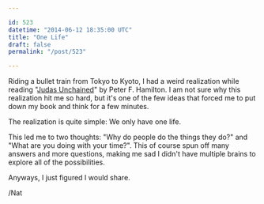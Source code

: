 ```yaml
---

id: 523
datetime: "2014-06-12 18:35:00 UTC"
title: "One Life"
draft: false
permalink: "/post/523"

---
```


Riding a bullet train from Tokyo to Kyoto, I had a weird realization while reading "[Judas Unchained](https://www.goodreads.com/book/show/45244.Judas_Unchained)" by Peter F. Hamilton. I am not sure why this realization hit me so hard, but it's one of the few ideas that forced me to put down my book and think for a few minutes.

The realization is quite simple: We only have one life. 

This led me to two thoughts: "Why do people do the things they do?" and "What are you doing with your time?". This of course spun off many answers and more questions, making me sad I didn't have multiple brains to explore all of the possibilities.

Anyways, I just figured I would share.

/Nat


